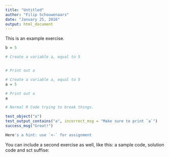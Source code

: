 ```yaml
---
title: "Untitled"
author: "Filip Schouwenaars"
date: "January 25, 2016"
output: html_document
---
```


This is an example exercise.

```r
b = 5
```

```r
# Create a variable a, equal to 5


# Print out a

```

```r
# Create a variable a, equal to 5
a = 5

# Print out a
a
```

```r
# Normal R Code trying to break things.
```

```r
test_object("a")
test_output_contains("a", incorrect_msg = "Make sure to print `a`")
success_msg("Great!")
```

```r
Here's a hint: use `<-` for assignment
```

You can include a second exercise as well, like this: a sample code, solution code and sct suffise:

